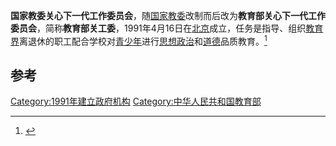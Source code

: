 '''国家教委关心下一代工作委员会'''，随[[国家教委|国家教委]]改制而后改为'''教育部关心下一代工作委员会'''，简称'''教育部关工委'''，1991年4月16日在[[北京|北京]]成立，任务是指导、组织[[教育界|教育界]]离退休的职工配合学校对[[青少年|青少年]]进行[[思想政治|思想政治]]和[[道德|道德]]品质教育。<ref>{{Cite book|title=中华人民共和国国史全鉴 第6卷 1989-1995|last=本书编委会编|first=|publisher=团结出版社|year=1996|isbn=7-80061-610-X|location=北京|pages=6707}}</ref>

==参考==
{{reflist}}

[[Category:1991年建立政府机构|Category:1991年建立政府机构]]
[[Category:中华人民共和国教育部|Category:中华人民共和国教育部]]